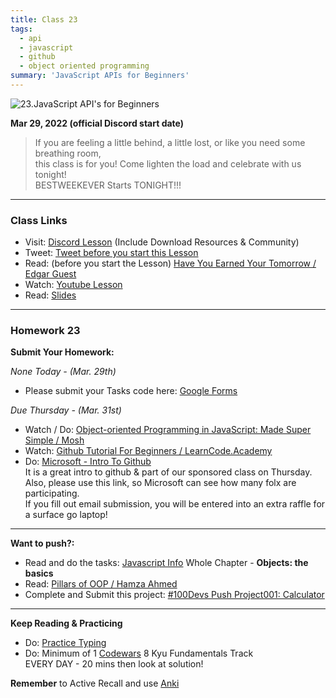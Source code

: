 ```yaml
---
title: Class 23
tags:
  - api
  - javascript
  - github
  - object oriented programming
summary: 'JavaScript APIs for Beginners'
---
```


![23.JavaScript API's for Beginners](https://cdn.hashnode.com/res/hashnode/image/upload/v1676636482091/rTozjqNF2.png?auto=compress)

**Mar 29, 2022 (official Discord start date)**

> If you are feeling a little behind, a little lost, or like you need some breathing room, <br /> this class is for you! Come lighten the load and celebrate with us tonight! <br /> BESTWEEKEVER Starts TONIGHT!!!

<hr />

### Class Links

- Visit: [Discord Lesson](https://discord.com/channels/735923219315425401/738891289071714388/958478507548225566) (Include Download Resources & Community)
- Tweet: [Tweet before you start this Lesson](https://twitter.com/leonnoel/status/1508919468193312769)
- Read: (before you start the Lesson) [Have You Earned Your Tomorrow / Edgar Guest](https://www.familyfriendpoems.com/poem/have-you-earned-your-tomorrow-by-edgar-albert-guest)
- Watch: [Youtube Lesson](https://youtu.be/qnmKELgyXc0)
- Read: [Slides](https://slides.com/leonnoel/100devs2-javascript-objects-fun-time)

<hr />

### Homework 23

**Submit Your Homework:**

_None Today - (Mar. 29th)_

- Please submit your Tasks code here: [Google Forms](https://forms.gle/jK41o5QGNdzY8rPk9)

_Due Thursday - (Mar. 31st)_

- Watch / Do: [Object-oriented Programming in JavaScript: Made Super Simple / Mosh](https://youtu.be/PFmuCDHHpwk/)
- Watch: [Github Tutorial For Beginners / LearnCode.Academy](https://youtu.be/0fKg7e37bQE​/)
- Do: [Microsoft - Intro To Github](https://aka.ms/learnwithleon/) <br /> It is a great intro to github & part of our sponsored class on Thursday. <br /> Also, please use this link, so Microsoft can see how many folx are participating. <br /> If you fill out email submission, you will be entered into an extra raffle for a surface go laptop!

<hr />

**Want to push?:**

- Read and do the tasks: [Javascript Info](https://javascript.info/) Whole Chapter - **Objects: the basics**
- Read: [Pillars of OOP / Hamza Ahmed](https://medium.com/@hamzzza.ahmed95/four-pillars-of-object-oriented-programming-oop-e8d7822aa2197/)
- Complete and Submit this project: [#100Devs Push Project001: Calculator](https://github.com/leonnoel/100devs-calculator/)

<hr />

**Keep Reading & Practicing**

- Do: [Practice Typing](https://www.keybr.com/)
- Do: Minimum of 1 [Codewars](https://codewars.com/) 8 Kyu Fundamentals Track <br /> EVERY DAY - 20 mins then look at solution!

**Remember** to Active Recall and use [Anki](https://apps.ankiweb.net/)
